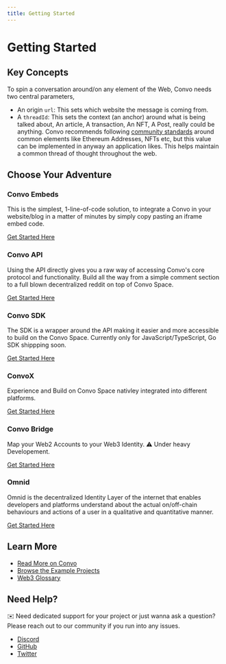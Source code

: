 ---
title: Getting Started
---

# Getting Started

## Key Concepts

To spin a conversation around/on any element of the Web, Convo needs two central parameters,
- An origin `url`: This sets which website the message is coming from.
- A `threadId`: This sets the context (an anchor) around what is being talked about, An article, A transaction, An NFT, A Post, really could be anything. Convo recommends following [community standards](/docs/Convo-API/standards) around common elements like Ethereum Addresses, NFTs etc, but this value can be implemented in anyway an application likes. This helps maintain a common thread of thought throughout the web.

## Choose Your Adventure

### Convo Embeds

This is the simplest, 1-line-of-code solution, to integrate a Convo in your website/blog in a matter of minutes by simply copy pasting an iframe embed code.

[Get Started Here](/docs/Convo-Embeds/dynamic-embeddable-convo)

### Convo API

Using the API directly gives you a raw way of accessing Convo's core protocol and functionality. Build all the way from a simple comment section to a full blown decentralized reddit on top of Convo Space.

[Get Started Here](/docs/Convo-API/api-docs)

### Convo SDK

The SDK is a wrapper around the API making it easier and more accessible to build on the Convo Space. Currently only for JavaScript/TypeScript, Go SDK shippping soon.

[Get Started Here](/docs/Convo-SDK/installation)

### ConvoX

Experience and Build on Convo Space nativley integrated into different platforms.

[Get Started Here](/docs/ConvoX/convo-on-decentraland)

### Convo Bridge

Map your Web2 Accounts to your Web3 Identity. ⚠️ Under heavy Developement.

[Get Started Here](/docs/Convo-Bridge/bridge)

### Omnid

Omnid is the decentralized Identity Layer of the internet that enables developers and platforms understand about the actual on/off-chain behaviours and actions of a user in a qualitative and quantitative manner.

[Get Started Here](/docs/Convo-API/omnid)

## Learn More
- [Read More on Convo](/learn/read-about-convo)
- [Browse the Example Projects](/examples/browser)
- [Web3 Glossary](/learn/web3-glossary)

## Need Help?

✉️ Need dedicated support for your project or just wanna ask a question? Please reach out to our community if you run into any issues.
- [Discord](https://discord.com/invite/MFtmrng9J7)
- [GitHub](https://github.com/anudit/convo)
- [Twitter](https://twitter.com/0xConvo)
